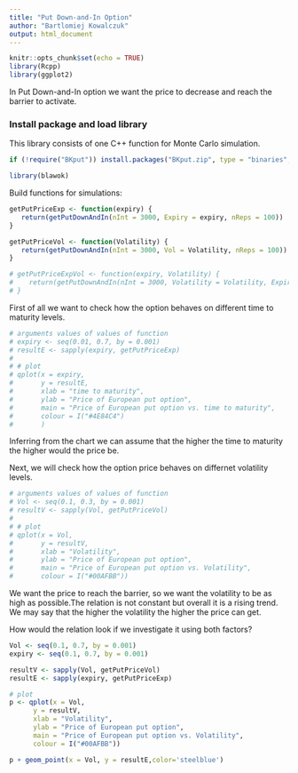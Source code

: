 ```yaml
---
title: "Put Down-and-In Option"
author: "Bartlomiej Kowalczuk"
output: html_document
---
```


```r
knitr::opts_chunk$set(echo = TRUE)
library(Rcpp)
library(ggplot2)
```

In Put Down-and-In option we want the price to decrease and reach the barrier to activate.

### Install package and load library
This library consists of one C++ function for Monte Carlo simulation.
```r
if (!require("BKput")) install.packages("BKput.zip", type = "binaries", repos = NULL)

library(blawok)

```

Build functions for simulations:

```r
getPutPriceExp <- function(expiry) {
   return(getPutDownAndIn(nInt = 3000, Expiry = expiry, nReps = 100))
}

getPutPriceVol <- function(Volatility) {
   return(getPutDownAndIn(nInt = 3000, Vol = Volatility, nReps = 100))
}

# getPutPriceExpVol <- function(expiry, Volatility) {
#    return(getPutDownAndIn(nInt = 3000, Volatility = Volatility, Expiry = expiry, nReps = 100))
# }

```

First of all we want to check how the option behaves on different time to maturity levels.

```r
# arguments values of values of function
# expiry <- seq(0.01, 0.7, by = 0.001)
# resultE <- sapply(expiry, getPutPriceExp)
# 
# # plot
# qplot(x = expiry,
#       y = resultE,
#       xlab = "time to maturity",
#       ylab = "Price of European put option",
#       main = "Price of European put option vs. time to maturity",
#       colour = I("#4E84C4")
#       )


```


Inferring from the chart we can assume that the higher the time to maturity the higher would the price be.

Next, we will check how the option price behaves on differnet volatility levels.

```r
# arguments values of values of function
# Vol <- seq(0.1, 0.3, by = 0.001)
# resultV <- sapply(Vol, getPutPriceVol)
# 
# # plot 
# qplot(x = Vol,
#       y = resultV,
#       xlab = "Volatility",
#       ylab = "Price of European put option",
#       main = "Price of European put option vs. Volatility",
#       colour = I("#00AFBB"))

```

We want the price to reach the barrier, so we want the volatility to be as high as possible.The relation is not constant but overall it is a rising trend. We may say that the higher the volatility the higher the price can get. 

How would the relation look if we investigate it using both factors?

```r
Vol <- seq(0.1, 0.7, by = 0.001)
expiry <- seq(0.1, 0.7, by = 0.001)

resultV <- sapply(Vol, getPutPriceVol)
resultE <- sapply(expiry, getPutPriceExp)

# plot
p <- qplot(x = Vol,
      y = resultV,
      xlab = "Volatility",
      ylab = "Price of European put option",
      main = "Price of European put option vs. Volatility",
      colour = I("#00AFBB")) 

p + geom_point(x = Vol, y = resultE,color='steelblue')

```
